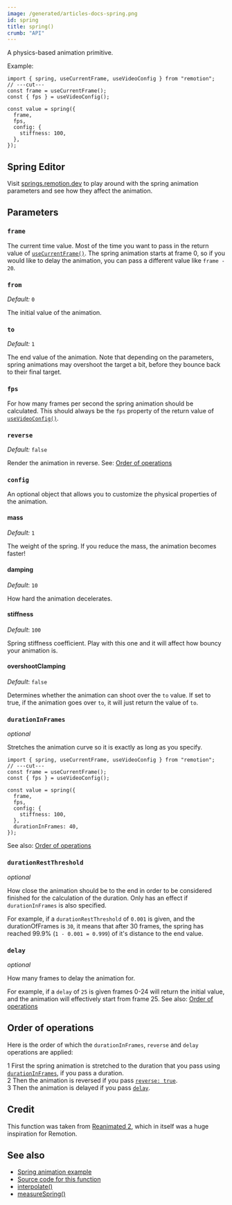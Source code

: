 ```yaml
---
image: /generated/articles-docs-spring.png
id: spring
title: spring()
crumb: "API"
---
```


A physics-based animation primitive.

Example:

```tsx twoslash title="spring-example.ts"
import { spring, useCurrentFrame, useVideoConfig } from "remotion";
// ---cut---
const frame = useCurrentFrame();
const { fps } = useVideoConfig();

const value = spring({
  frame,
  fps,
  config: {
    stiffness: 100,
  },
});
```

## Spring Editor

Visit [springs.remotion.dev](https://springs.remotion.dev) to play around with the spring animation parameters and see how they affect the animation.

## Parameters

### `frame`

The current time value. Most of the time you want to pass in the return value of [`useCurrentFrame()`](/docs/use-current-frame). The spring animation starts at frame 0, so if you would like to delay the animation, you can pass a different value like `frame - 20`.

### `from`

_Default:_ `0`

The initial value of the animation.

### `to`

_Default:_ `1`

The end value of the animation. Note that depending on the parameters, spring animations may overshoot the target a bit, before they bounce back to their final target.

### `fps`

For how many frames per second the spring animation should be calculated. This should always be the `fps` property of the return value of [`useVideoConfig()`](/docs/use-video-config).

### `reverse`<AvailableFrom v="3.3.92" />

_Default:_ `false`

Render the animation in reverse. See: [Order of operations](#order-of-operations)

### `config`

An optional object that allows you to customize the physical properties of the animation.

#### mass

_Default:_ `1`

The weight of the spring. If you reduce the mass, the animation becomes faster!

#### damping

_Default_: `10`

How hard the animation decelerates.

#### stiffness

_Default_: `100`

Spring stiffness coefficient. Play with this one and it will affect how bouncy your animation is.

#### overshootClamping

_Default_: `false`

Determines whether the animation can shoot over the `to` value. If set to true, if the animation goes over `to`, it will just return the value of `to`.

### `durationInFrames`<AvailableFrom v="3.0.27" />

_optional_

Stretches the animation curve so it is exactly as long as you specify.

```tsx twoslash title="spring-example.ts"
import { spring, useCurrentFrame, useVideoConfig } from "remotion";
// ---cut---
const frame = useCurrentFrame();
const { fps } = useVideoConfig();

const value = spring({
  frame,
  fps,
  config: {
    stiffness: 100,
  },
  durationInFrames: 40,
});
```

See also: [Order of operations](#order-of-operations)

### `durationRestThreshold`<AvailableFrom v="3.0.27" />

_optional_

How close the animation should be to the end in order to be considered finished for the calculation of the duration. Only has an effect if `durationInFrames` is also specified.

For example, if a `durationRestThreshold` of `0.001` is given, and the durationOfFrames is `30`, it means that after 30 frames, the spring has reached 99.9% (`1 - 0.001 = 0.999`) of it's distance to the end value.

### `delay`<AvailableFrom v="3.3.90" />

_optional_

How many frames to delay the animation for.

For example, if a `delay` of `25` is given frames 0-24 will return the initial value, and the animation will effectively start from frame 25. See also: [Order of operations](#order-of-operations)

## Order of operations

Here is the order of which the `durationInFrames`, `reverse` and `delay` operations are applied:

<Step>1</Step> First the spring animation is stretched to the duration that you pass using <a href="#durationinframes"><code>durationInFrames</code></a>, if you pass a duration.<br/>
<Step>2</Step> Then the animation is reversed if you pass <a href="#reverse-"><code>reverse: true</code></a>.<br/>
<Step>3</Step> Then the animation is delayed if you pass <a href="#delay-"><code>delay</code></a>.

## Credit

This function was taken from [Reanimated 2](https://github.com/software-mansion/react-native-reanimated), which in itself was a huge inspiration for Remotion.

## See also

- [Spring animation example](/docs/animating-properties#using-spring-animations)
- [Source code for this function](https://github.com/remotion-dev/remotion/blob/main/packages/core/src/spring/index.ts)
- [interpolate()](/docs/interpolate)
- [measureSpring()](/docs/measure-spring)
